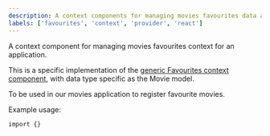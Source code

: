 ```yaml
---
description: A context components for managing movies favourites data across an application
labels: ['favourites', 'context', 'provider', 'react']
---
```


A context component for managing movies favourites context for an application. 

This is a specific implementation of the [generic Favourites context component](https://bit.dev/learn-bit-react/movies/context/favourites-context), with 
data type specific as the Movie model. 

To be used in our movies application to register favourite movies.

Example usage:
```
import {} 

```